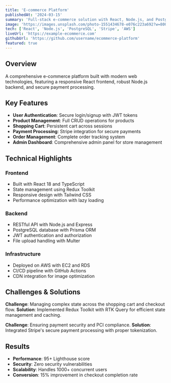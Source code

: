 ```yaml
---
title: 'E-commerce Platform'
publishedAt: '2024-03-15'
summary: 'Full-stack e-commerce solution with React, Node.js, and PostgreSQL'
image: 'https://images.unsplash.com/photo-1551434678-e076c223a692?w=800&h=600&fit=crop&crop=entropy'
tech: ['React', 'Node.js', 'PostgreSQL', 'Stripe', 'AWS']
liveUrl: 'https://example-ecommerce.com'
githubUrl: 'https://github.com/username/ecommerce-platform'
featured: true
---
```


## Overview

A comprehensive e-commerce platform built with modern web technologies, featuring a responsive React frontend, robust Node.js backend, and secure payment processing.

## Key Features

- **User Authentication**: Secure login/signup with JWT tokens
- **Product Management**: Full CRUD operations for products
- **Shopping Cart**: Persistent cart across sessions
- **Payment Processing**: Stripe integration for secure payments
- **Order Management**: Complete order tracking system
- **Admin Dashboard**: Comprehensive admin panel for store management

## Technical Highlights

### Frontend
- Built with React 18 and TypeScript
- State management using Redux Toolkit
- Responsive design with Tailwind CSS
- Performance optimization with lazy loading

### Backend
- RESTful API with Node.js and Express
- PostgreSQL database with Prisma ORM
- JWT authentication and authorization
- File upload handling with Multer

### Infrastructure
- Deployed on AWS with EC2 and RDS
- CI/CD pipeline with GitHub Actions
- CDN integration for image optimization

## Challenges & Solutions

**Challenge**: Managing complex state across the shopping cart and checkout flow.
**Solution**: Implemented Redux Toolkit with RTK Query for efficient state management and caching.

**Challenge**: Ensuring payment security and PCI compliance.
**Solution**: Integrated Stripe's secure payment processing with proper tokenization.

## Results

- **Performance**: 95+ Lighthouse score
- **Security**: Zero security vulnerabilities
- **Scalability**: Handles 1000+ concurrent users
- **Conversion**: 15% improvement in checkout completion rate